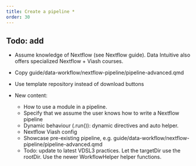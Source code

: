 ```yaml
---
title: Create a pipeline *
order: 30
---
```




## Todo: add

* Assume knowledge of Nextflow (see Nextflow guide). Data Intuitive also offers specialized Nextflow + Viash courses.

* Copy guide/data-workflow/nextflow-pipeline/pipeline-advanced.qmd
* Use template repository instead of download buttons

* New content:
  - How to use a module in a pipeline.
  - Specify that we assume the user knows how to write a Nextflow pipeline
  - Dynamic behaviour (.run()): dynamic directives and auto helper.
  - Nextflow Viash config
  - Showcase pre-existing pipeline, e.g. guide/data-workflow/nextflow-pipeline/pipeline-advanced.qmd
  - Todo: update to latest VDSL3 practices. Let the targetDir use the rootDir. Use the newer WorkflowHelper helper functions.
